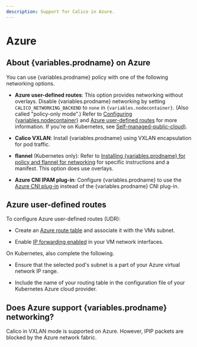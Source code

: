 ```yaml
---
description: Support for Calico in Azure.
---
```



# Azure

## About {variables.prodname} on Azure

You can use {variables.prodname} policy with one of the following networking options.

- **Azure user-defined routes**: This option provides networking without overlays.
  Disable {variables.prodname} networking by setting `CALICO_NETWORKING_BACKEND` to `none`
  in <code>{variables.nodecontainer}</code>. (Also called "policy-only mode".) Refer to
  [Configuring {variables.nodecontainer}](../configure-calico-node.mdx) and [Azure user-defined routes](#azure-user-defined-routes) for more information. If you're on Kubernetes, see [Self-managed-public-cloud)](../../getting-started/kubernetes/self-managed-public-cloud/index.mdx).

- **Calico VXLAN**: Install {variables.prodname} using VXLAN encapsulation for pod traffic.

- **flannel** (Kubernetes only): Refer to [Installing {variables.prodname} for policy and flannel for networking](../../getting-started/kubernetes/flannel/index.mdx)
  for specific instructions and a manifest. This option does use overlays.

- **Azure CNI IPAM plug-in**: Configure {variables.prodname} to use the
  [Azure CNI plug-in](https://github.com/Azure/azure-container-networking/blob/master/docs/cni.md)
  instead of the {variables.prodname} CNI plug-in.

## Azure user-defined routes

To configure Azure user-defined routes (UDR):

- Create an [Azure route table][azureudrcreate] and
  associate it with the VMs subnet.

- Enable [IP forwarding enabled][azureipforward] in your
  VM network interfaces.

On Kubernetes, also complete the following.

- Ensure that the selected pod's subnet is a part of your Azure virtual
  network IP range.

- Include the name of your routing table in the configuration file of your
  Kubernetes Azure cloud provider.

## Does Azure support {variables.prodname} networking?

Calico in VXLAN mode is supported on Azure. However, IPIP packets are blocked by the Azure network fabric.

[azureipforward]: https://docs.microsoft.com/en-us/azure/virtual-network/virtual-network-network-interface#enable-or-disable-ip-forwarding
[azureudr]: https://docs.microsoft.com/en-us/azure/virtual-network/virtual-networks-udr-overview#user-defined
[azureudrcreate]: https://docs.microsoft.com/en-us/azure/virtual-network/create-user-defined-route-portal
